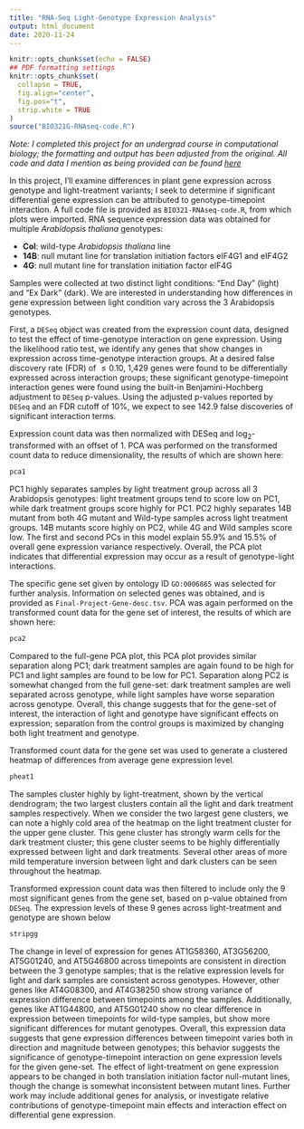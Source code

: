 ```yaml
---
title: "RNA-Seq Light-Genotype Expression Analysis"
output: html_document
date: 2020-11-24
---
```


```r
knitr::opts_chunk$set(echo = FALSE)
## PDF formatting settings
knitr::opts_chunk$set(
  collapse = TRUE,
  fig.align="center",
  fig.pos="t",
  strip.white = TRUE
)
source("BIO321G-RNAseq-code.R")
```

*Note: I completed this project for an undergrad course in computational biology; the formatting and output has been adjusted from the original. All code and data I mention as being provided can be found* [*here*](https://github.com/arun-krishnaraj/course-projects)


In this project, I'll examine differences in plant gene expression across genotype and light-treatment variants; I seek to determine if significant differential gene expression can be attributed to genotype-timepoint interaction. A full code file is provided as `BIO321-RNAseq-code.R`, from which plots were imported. RNA sequence expression data was obtained for multiple *Arabidopsis thaliana* genotypes:

- **Col**: wild-type *Arabidopsis thaliana* line
- **14B**: null mutant line for translation initiation factors eIF4G1 and eIF4G2
- **4G**: null mutant line for translation initiation factor eIF4G

Samples were collected at two distinct light conditions: "End Day" (light) and "Ex Dark" (dark). We are interested in understanding how differences in gene expression between light condition vary across the 3 Arabidopsis genotypes.

First, a `DESeq` object was created from the expression count data, designed to test the effect of time-genotype interaction on gene expression. Using the likelihood ratio test, we identify any genes that show changes in expression across time-genotype interaction groups. At a desired false discovery rate (FDR) of $\leq 0.10$, 1,429 genes were found to be differentially expressed across interaction groups; these significant genotype-timepoint interaction genes were found using the built-in Benjamini-Hochberg adjustment to `DESeq` p-values. Using the adjusted p-values reported by `DESeq` and an FDR cutoff of $10\%$, we expect to see 142.9 false discoveries of significant interaction terms.

Expression count data was then normalized with DESeq and log$_2$-transformed with an offset of 1. PCA was performed on the transformed count data to reduce dimensionality, the results of which are shown here:

```r
pca1
```


PC1 highly separates samples by light treatment group across all 3 Arabidopsis genotypes: light treatment groups tend to score low on PC1, while dark treatment groups score highly for PC1. PC2 highly separates 14B mutant from both 4G mutant and Wild-type samples across light treatment groups. 14B mutants score highly on PC2, while 4G and Wild samples score low. The first and second PCs in this model explain 55.9% and 15.5% of overall gene expression variance respectively. Overall, the PCA plot indicates that differential expression may occur as a result of genotype-light interactions.

The specific gene set given by ontology ID `GO:0006865` was selected for further analysis. Information on selected genes was obtained, and is provided as `Final-Project-Gene-desc.tsv`. PCA was again performed on the transformed count data for the gene set of interest, the results of which are shown here:

```r
pca2
```

Compared to the full-gene PCA plot, this PCA plot provides similar separation along PC1; dark treatment samples are again found to be high for PC1 and light samples are found to be low for PC1. Separation along PC2 is somewhat changed from the full gene-set: dark treatment samples are well separated across genotype, while light samples have worse separation across genotype. Overall, this change suggests that for the gene-set of interest, the interaction of light and genotype have significant effects on expression; separation from the control groups is maximized by changing both light treatment and genotype.

Transformed count data for the gene set was used to generate a clustered heatmap of differences from average gene expression level.

```r
pheat1
```

The samples cluster highly by light-treatment, shown by the vertical dendrogram; the two largest clusters contain all the light and dark treatment samples respectively. When we consider the two largest gene clusters, we can note a highly cold area of the heatmap on the light treatment cluster for the upper gene cluster. This gene cluster has strongly warm cells for the dark treatment cluster; this gene cluster seems to be highly differentially expressed between light and dark treatments. Several other areas of more mild temperature inversion between light and dark clusters can be seen throughout the heatmap.

Transformed expression count data was then filtered to include only the 9 most significant genes from the gene set, based on p-value obtained from `DESeq`. The expression levels of these 9 genes across light-treatment and genotype are shown below

```r
stripgg
```


The change in level of expression for genes AT1G58360, AT3G56200, AT5G01240, and AT5G46800 across timepoints are consistent in direction between the 3 genotype samples; that is the relative expression levels for light and dark samples are consistent across genotypes. However, other genes like AT4G08300, and AT4G38250 show strong variance of expression difference between timepoints among the samples. Additionally, genes like AT1G44800, and AT5G01240 show no clear difference in expression between timepoints for wild-type samples, but show more significant differences for mutant genotypes. Overall, this expression data suggests that gene expression differences between timepoint varies both in direction and magnitude between genotypes; this behavior suggests the significance of genotype-timepoint interaction on gene expression levels for the given gene-set. The effect of light-treatment on gene expression appears to be changed in both translation initiation factor null-mutant lines, though the change is somewhat inconsistent between mutant lines. Further work may include additional genes for analysis, or investigate relative contributions of genotype-timepoint main effects and interaction effect on differential gene expression.


